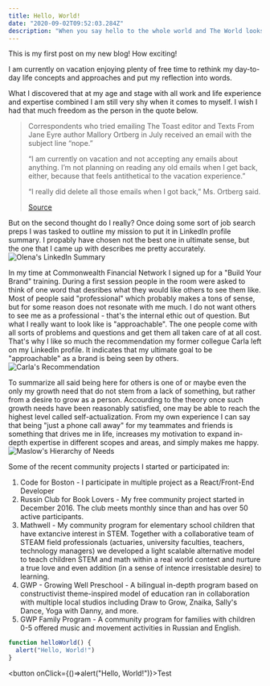 ```yaml
---
title: Hello, World!
date: "2020-09-02T09:52:03.284Z"
description: "When you say hello to the whole world and The World looks at you to greet you back what would you like to be seen like?"
---
```


This is my first post on my new blog! How exciting!

I am currently on vacation enjoying plenty of free time to rethink my day-to-day life concepts and approaches and put my reflection into words.

What I discovered that at my age and stage with all work and life experience and expertise combined I am still very shy when it comes to myself. I wish I had that much freedom as the person in the quote below.

> Correspondents who tried emailing The Toast editor and Texts From Jane Eyre author Mallory
> Ortberg in July received an email with the subject line “nope.”
>
> “I am currently on vacation and not accepting any emails about anything. I’m not planning
> on reading any old emails when I get back, either, because that feels antithetical to the
> vacation experience.”
>
> “I really did delete all those emails when I got back,” Ms. Ortberg said.
>
> [Source](https://www.nytimes.com/2015/08/28/fashion/the-art-of-the-out-of-office-reply.html?smid=fb-nytimes&smtyp=cur&fbclid=IwAR2ZuvWs-dyyj6XRGRzxqaEZKxe9008fOJ_Nd36tTu8ZoERorHjC0aCYRyU)

But on the second thought do I really? Once doing some sort of job search preps I was tasked to outline my mission to put it in LinkedIn profile summary. I propably have chosen not the best one in ultimate sense, but the one that I came up with describes me pretty accurately.
![Olena's LinkedIn Summary](./linkedin-summary.png)

In my time at Commonwealth Financial Network I signed up for a "Build Your Brand" training. During a first session people in the room were asked to think of one word that desribes what they would like others to see them like. Most of people said "professional" which probably makes a tons of sense, but for some reason does not resonate with me much. I do not want others to see me as a professional - that's the internal ethic out of question. But what I really want to look like is "approachable". The one people come with all sorts of problems and questions and get them all taken care of at all cost. That's why I like so much the recommendation my former collegue Carla left on my LinkedIn profile. It indicates that my ultimate goal to be "approachable" as a brand is being seen by others.
![Carla's Recommendation](./recommendation.png)

To summarize all said being here for others is one of or maybe even the only my growth need that do not stem from a lack of something, but rather from a desire to grow as a person. Accourding to the theory once such growth needs have been reasonably satisfied, one may be able to reach the highest level called self-actualization. From my own experience I can say that being "just a phone call away" for my teammates and friends is something that drives me in life, increases my motivation to expand in-depth expertise in different scopes and areas, and simply makes me happy.
![Maslow's Hierarchy of Needs](./needs.png)

Some of the recent community projects I started or participated in:

1. Code for Boston - I participate in multiple project as a React/Front-End Developer
2. Russin Club for Book Lovers - My free community project started in December 2016. The club meets monthly since than and has over 50 active participants.
3. Mathwell - My community program for elementary school children that have extancive interest in STEM. Together with a collaborative team of STEAM field professionals (actuaries, university faculties, teachers, technology managers) we developed a light scalable alternative model to teach children STEM and math within a real world context and nurture a true love and even addition (in a sense of intence irresistable desire) to learning.
4. GWP - Growing Well Preschool - A bilingual in-depth program based on constructivist theme-inspired model of education ran in collaboration with multiple local studios including Draw to Grow, Znaika, Sally's Dance, Yoga with Danny, and more.
5. GWP Family Program - A community program for families with children 0-5 offered music and movement activities in Russian and English.

```js
function helloWorld() {
  alert("Hello, World!")
}
```


<button onClick={()=>alert("Hello, World!")}>Test</button>


